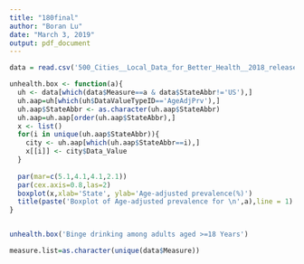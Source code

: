 ---
title: "180final"
author: "Boran Lu"
date: "March 3, 2019"
output: pdf_document
---

```{r}
data = read.csv('500_Cities__Local_Data_for_Better_Health__2018_release.csv')
```

```{r}
unhealth.box <- function(a){
  uh <- data[which(data$Measure==a & data$StateAbbr!='US'),]
  uh.aap=uh[which(uh$DataValueTypeID=='AgeAdjPrv'),]
  uh.aap$StateAbbr <- as.character(uh.aap$StateAbbr)
  uh.aap=uh.aap[order(uh.aap$StateAbbr),]
  x <- list()
  for(i in unique(uh.aap$StateAbbr)){
    city <- uh.aap[which(uh.aap$StateAbbr==i),]
    x[[i]] <- city$Data_Value
  }
  
  par(mar=c(5.1,4.1,4.1,2.1))
  par(cex.axis=0.8,las=2)
  boxplot(x,xlab='State', ylab='Age-adjusted prevalence(%)')
  title(paste('Boxplot of Age-adjusted prevalence for \n',a),line = 1)
}


unhealth.box('Binge drinking among adults aged >=18 Years')

measure.list=as.character(unique(data$Measure))
```

